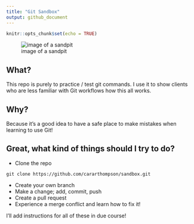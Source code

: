 ---
title: "Git Sandbox"
output: github_document
---

```{r setup, include=FALSE}
knitr::opts_chunk$set(echo = TRUE)
```


![image of a sandpit](https://www.stihl.com/p/images/header_490x170/I-SANDKASTEN_BAUEN-IM-025_rdax_65.jpg)


## What?

This repo is purely to practice / test git commands. I use it to show clients who are less familiar with Git workflows how this all works. 

## Why?

Because it's a good idea to have a safe place to make mistakes when learning to use Git!

## Great, what kind of things should I try to do?

- Clone the repo
```
git clone https://github.com/cararthompson/sandbox.git

```
- Create your own branch
- Make a change; add, commit, push
- Create a pull request
- Experience a merge conflict and learn how to fix it!

I'll add instructions for all of these in due course! 
